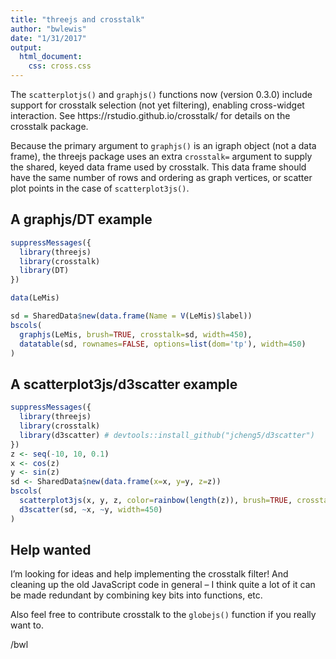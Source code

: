 ```yaml
---
title: "threejs and crosstalk"
author: "bwlewis"
date: "1/31/2017"
output:
  html_document:
    css: cross.css
---
```


The `scatterplotjs()` and `graphjs()` functions now (version 0.3.0) include
support for crosstalk selection (not yet filtering), enabling cross-widget
interaction.  See https://rstudio.github.io/crosstalk/ for details on the
crosstalk package.

Because the primary argument to `graphjs()` is an igraph object (not a data
frame), the threejs package uses an extra `crosstalk=` argument to supply the
shared, keyed data frame used by crosstalk. This data frame should have the
same number of rows and ordering as graph vertices, or scatter plot points
in the case of `scatterplot3js()`.

## A graphjs/DT example

```r
suppressMessages({
  library(threejs)
  library(crosstalk)
  library(DT)
})

data(LeMis)

sd = SharedData$new(data.frame(Name = V(LeMis)$label))
bscols(
  graphjs(LeMis, brush=TRUE, crosstalk=sd, width=450),
  datatable(sd, rownames=FALSE, options=list(dom='tp'), width=450)
)
```

## A scatterplot3js/d3scatter example

```r
suppressMessages({
  library(threejs)
  library(crosstalk)
  library(d3scatter) # devtools::install_github("jcheng5/d3scatter")
})
z <- seq(-10, 10, 0.1)
x <- cos(z)
y <- sin(z)
sd <- SharedData$new(data.frame(x=x, y=y, z=z))
bscols(
  scatterplot3js(x, y, z, color=rainbow(length(z)), brush=TRUE, crosstalk=sd, width=450),
  d3scatter(sd, ~x, ~y, width=450)
)
```


## Help wanted

I'm looking for ideas and help implementing the crosstalk filter! And cleaning up the old
JavaScript code in general -- I think quite a lot of it can be made redundant by combining
key bits into functions, etc.

Also feel free to contribute crosstalk to the `globejs()` function if you really want to.

/bwl
